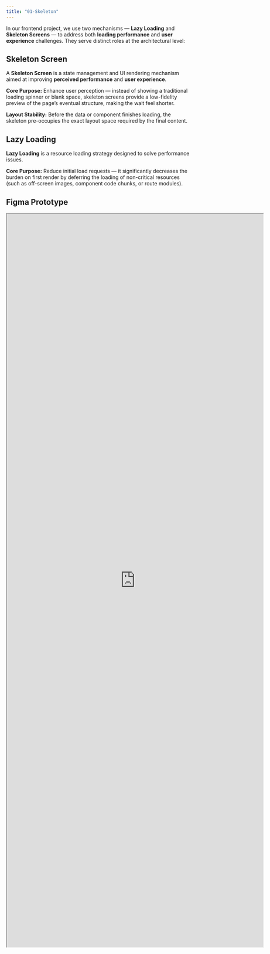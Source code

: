 ```yaml
---
title: "01-Skeleton"
---
```


In our frontend project, we use two mechanisms — **Lazy Loading** and **Skeleton Screens** — to address both **loading performance** and **user experience** challenges. They serve distinct roles at the architectural level:

## Skeleton Screen

A **Skeleton Screen** is a state management and UI rendering mechanism aimed at improving **perceived performance** and **user experience**.

**Core Purpose:**
Enhance user perception — instead of showing a traditional loading spinner or blank space, skeleton screens provide a low-fidelity preview of the page’s eventual structure, making the wait feel shorter.

**Layout Stability:**
Before the data or component finishes loading, the skeleton pre-occupies the exact layout space required by the final content.


## Lazy Loading

**Lazy Loading** is a resource loading strategy designed to solve performance issues.

**Core Purpose:**
Reduce initial load requests — it significantly decreases the burden on first render by deferring the loading of non-critical resources (such as off-screen images, component code chunks, or route modules).

## Figma Prototype

<iframe allowfullscreen allow="autoplay; fullscreen; clipboard-write" width="700" height="2000" src="https://www.figma.com/embed?embed_host=share&url=https://www.figma.com/design/dogOPeGxUe0sjpG2jGnayE/NG-MP-UI-Phase-1?node-id=2392-93233&t=foCq1WQUL9WKEoSk-4" ></iframe>
